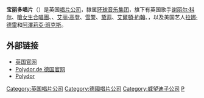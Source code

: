 {{multiple issues|
{{expert|time=2015-01-02T22:59:44+00:00}}
{{unreferenced|time=2015-01-02T22:59:44+00:00}}
{{Expand language|1=en|time=2020-07-15T00:31:11+00:00}}
}}
{{Infobox record label
 | name        = 宝丽多唱片<br/>{{lang|en|Polydor Records}}
 | image       = 
 | parent      = [[环球音乐集团|环球音乐集团]]
 | founded     = 1924
 | status      = <!--Leave blank unless "Inactive" or "Defunct"-->
 | distributor = 自己发行<br>（英国）<br>[[Interscope_Geffen_A&M|Interscope Geffen A&M]]<br>（美国）<br />环球音乐集团<br />（全球）
 | genre       = 多类型
 | country     = [[德国|德国]]
 | location    = 英国[[伦敦|伦敦]]
 | url         = [http://arquivo.pt/wayback/20080222213002/http%3A//www.polydor.co.uk/]
}}
'''宝丽多唱片'''（{{lang-en|'''Polydor Records'''}}）是英国[[唱片公司|唱片公司]]，隸属[[环球音乐集团|环球音乐集团]]，旗下有英国歌手[[谢丽尔·科尔|谢丽尔·科尔]]、[[嗆女生合唱團|嗆女生合唱團]]、{{lang|en|[[Level_42|Level 42]]}}、[[艾丽·高登|艾丽·高登]]、[[雪警|雪警]]、[[黛菲|黛菲]]、[[艾爾頓·約翰|艾爾頓·約翰]]、{{lang|en|[[The_1975|The 1975]]}}，以及美国艺人[[拉娜·德雷|拉娜·德雷]]和[[阿澤莉亞·班克斯|阿澤莉亞·班克斯]]。

== 外部链接 ==
* [http://arquivo.pt/wayback/20080222213002/http%3A//www.polydor.co.uk/ 英国官网]
* [https://web.archive.org/web/20171227211510/http://www.polydor.de/ Polydor.de 德国官网]
* [http://www.discogs.com/label/Polydor Polydor ]{{Wayback|url=http://www.discogs.com/label/Polydor |date=20121211190559 }}

{{DEFAULTSORT:Polydor Records}}
[[Category:英国唱片公司|Category:英国唱片公司]]
[[Category:德國唱片公司|Category:德國唱片公司]]
[[Category:威望迪子公司|Category:威望迪子公司]]
[[Category:环球音乐集团|P]]
